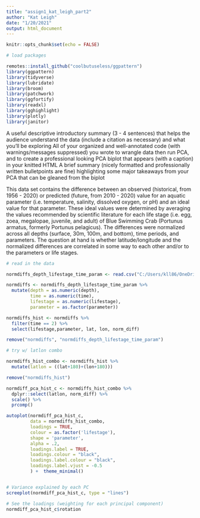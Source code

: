 ```yaml
---
title: "assign1_kat_leigh_part2"
author: "Kat Leigh"
date: "1/20/2021"
output: html_document
---
```


```r
knitr::opts_chunk$set(echo = FALSE)

# load packages

remotes::install_github("coolbutuseless/ggpattern")
library(ggpattern)
library(tidyverse)
library(lubridate)
library(broom)
library(patchwork)
library(ggfortify)
library(readxl)
library(gghighlight)
library(plotly)
library(janitor)

```
A useful descriptive introductory summary (3 - 4 sentences) that helps the audience understand the data (include a citation as necessary) and what you’ll be exploring
All of your organized and well-annotated code (with warnings/messages suppressed) you wrote to wrangle data then run PCA, and to create a professional looking PCA biplot that appears (with a caption) in your knitted HTML
A brief summary (nicely formatted and professionally written bulletpoints are fine) highlighting some major takeaways from your PCA that can be gleaned from the biplot

This data set contains the difference between an observed (historical, from 1956 - 2020) or predicted (future, from 2010 - 2020) value for an aquatic parameter (i.e. temperature, salinity, dissolved oxygen, or pH) and an ideal value for that parameter. These ideal values were determined by averaging the values recommended by scientific literature for each life stage (i.e. egg, zoea, megalopae, juvenile, and adult) of Blue Swimming Crab (Portunus armatus, formerly Portunus pelagicus). The differences were normalized across all depths (surface, 30m, 100m, and bottom), time periods, and parameters. The question at hand is whether latitude/longitude and the normalized differences are correlated in some way to each other and/or to the parameters or life stages.

```r
# read in the data

normdiffs_depth_lifestage_time_param <- read.csv("C:/Users/kll86/OneDrive/EDF internship summer 2020/NC_files/mean_alldepths_allstage_allparam_histfut_norm_diffs.csv")

```

```r

normdiffs <- normdiffs_depth_lifestage_time_param %>% 
  mutate(depth = as.numeric(depth),
         time = as.numeric(time),
         lifestage = as.numeric(lifestage),
         parameter = as.factor(parameter))

normdiffs_hist <- normdiffs %>% 
  filter(time == 2) %>% 
  select(lifestage,parameter, lat, lon, norm_diff)

remove("normdiffs", "normdiffs_depth_lifestage_time_param")

# try w/ latlon combo

normdiffs_hist_combo <- normdiffs_hist %>% 
  mutate(latlon = ((lat+180)+(lon+180)))

remove("normdiffs_hist")

normdiff_pca_hist_c <- normdiffs_hist_combo %>%
  dplyr::select(latlon, norm_diff) %>% 
  scale() %>%
  prcomp()

autoplot(normdiff_pca_hist_c,
         data = normdiffs_hist_combo,
         loadings = TRUE,
         colour = as.factor('lifestage'),
         shape = 'parameter',
         alpha = .2,
         loadings.label = TRUE,
         loadings.colour = "black",
         loadings.label.colour = "black",
         loadings.label.vjust = -0.5
         ) +  theme_minimal()


# Variance explained by each PC
screeplot(normdiff_pca_hist_c, type = "lines")

# See the loadings (weighting for each principal component)
normdiff_pca_hist_c$rotation
```

